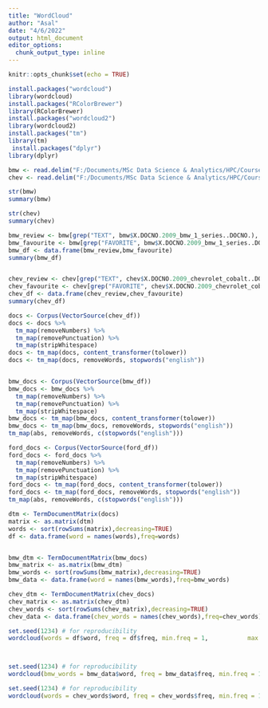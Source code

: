 ```yaml
---
title: "WordCloud"
author: "Asal"
date: "4/6/2022"
output: html_document
editor_options: 
  chunk_output_type: inline
---
```


```r
knitr::opts_chunk$set(echo = TRUE)
```

```r
install.packages("wordcloud")
library(wordcloud)
install.packages("RColorBrewer")
library(RColorBrewer)
install.packages("wordcloud2")
library(wordcloud2)
install.packages("tm")
library(tm)
 install.packages("dplyr")
library(dplyr)
```

```r
bmw <- read.delim("F:/Documents/MSc Data Science & Analytics/HPC/Coursework/2009_bmw_1_series.txt")
chev <- read.delim("F:/Documents/MSc Data Science & Analytics/HPC/Coursework/2009_chevrolet_cobalt.txt")

str(bmw)
summary(bmw)

str(chev)
summary(chev)
```


```r
bmw_review <- bmw[grep("TEXT", bmw$X.DOCNO.2009_bmw_1_series..DOCNO.), ]
bmw_favourite <- bmw[grep("FAVORITE", bmw$X.DOCNO.2009_bmw_1_series..DOCNO.), ] 
bmw_df <- data.frame(bmw_review,bmw_favourite)
summary(bmw_df)


chev_review <- chev[grep("TEXT", chev$X.DOCNO.2009_chevrolet_cobalt..DOCNO.), ]
chev_favourite <- chev[grep("FAVORITE", chev$X.DOCNO.2009_chevrolet_cobalt..DOCNO.), ] 
chev_df <- data.frame(chev_review,chev_favourite)
summary(chev_df)

```

```r
docs <- Corpus(VectorSource(chev_df))
docs <- docs %>%
  tm_map(removeNumbers) %>%
  tm_map(removePunctuation) %>%
  tm_map(stripWhitespace)
docs <- tm_map(docs, content_transformer(tolower))
docs <- tm_map(docs, removeWords, stopwords("english"))


bmw_docs <- Corpus(VectorSource(bmw_df))
bmw_docs <- bmw_docs %>%
  tm_map(removeNumbers) %>%
  tm_map(removePunctuation) %>%
  tm_map(stripWhitespace)
bmw_docs <- tm_map(bmw_docs, content_transformer(tolower))
bmw_docs <- tm_map(bmw_docs, removeWords, stopwords("english"))
tm_map(abs, removeWords, c(stopwords("english")))

ford_docs <- Corpus(VectorSource(ford_df))
ford_docs <- ford_docs %>%
  tm_map(removeNumbers) %>%
  tm_map(removePunctuation) %>%
  tm_map(stripWhitespace)
ford_docs <- tm_map(ford_docs, content_transformer(tolower))
ford_docs <- tm_map(ford_docs, removeWords, stopwords("english"))
tm_map(abs, removeWords, c(stopwords("english")))

```


```r
dtm <- TermDocumentMatrix(docs) 
matrix <- as.matrix(dtm) 
words <- sort(rowSums(matrix),decreasing=TRUE) 
df <- data.frame(word = names(words),freq=words)


bmw_dtm <- TermDocumentMatrix(bmw_docs) 
bmw_matrix <- as.matrix(bmw_dtm) 
bmw_words <- sort(rowSums(bmw_matrix),decreasing=TRUE) 
bmw_data <- data.frame(word = names(bmw_words),freq=bmw_words)

chev_dtm <- TermDocumentMatrix(chev_docs) 
chev_matrix <- as.matrix(chev_dtm) 
chev_words <- sort(rowSums(chev_matrix),decreasing=TRUE) 
chev_data <- data.frame(chev_words = names(chev_words),freq=chev_words)
```

```r
set.seed(1234) # for reproducibility 
wordcloud(words = df$word, freq = df$freq, min.freq = 1,           max.words=200, random.order=FALSE, rot.per=0.35,            colors=brewer.pal(8, "Dark2"))



set.seed(1234) # for reproducibility 
wordcloud(bmw_words = bmw_data$word, freq = bmw_data$freq, min.freq = 1, max.bmw_words=200, random.order=FALSE, rot.per=0.35, colors=brewer.pal(8, "Dark2"))

set.seed(1234) # for reproducibility 
wordcloud(words = chev_words$word, freq = chev_words$freq, min.freq = 1,           max.words=200, random.order=FALSE, rot.per=0.35,            colors=brewer.pal(8, "Dark2"))
```


